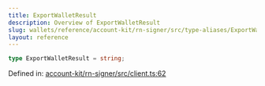 ```yaml
---
title: ExportWalletResult
description: Overview of ExportWalletResult
slug: wallets/reference/account-kit/rn-signer/src/type-aliases/ExportWalletResult
layout: reference
---
```


```ts
type ExportWalletResult = string;
```

Defined in: [account-kit/rn-signer/src/client.ts:62](https://github.com/alchemyplatform/aa-sdk/blob/da19afd63b0ba06a4de95b0d2d7871f64d546304/account-kit/rn-signer/src/client.ts#L62)
